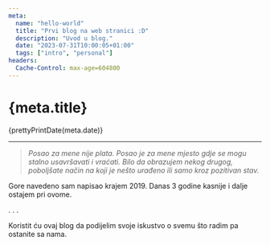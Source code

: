 ```yaml
---
meta:
  name: "hello-world"
  title: "Prvi blog na web stranici :D"
  description: "Uvod u blog."
  date: "2023-07-31T10:00:05+01:00"
  tags: ["intro", "personal"]
headers:
  Cache-Control: max-age=604800
---
```



# {meta.title}

<time datetime={meta.date}>{prettyPrintDate(meta.date)}</time>

---

> _Posao za mene nije plata. Posao je za mene mjesto gdje se mogu stalno usavršavati i vraćati.
> Bilo da obrazujem nekog drugog, poboljšate način na koji je nešto urađeno ili samo kroz pozitivan stav._

Gore navedeno sam napisao krajem 2019. Danas 3 godine kasnije i dalje ostajem pri ovome.

.
.
.

Koristit ću ovaj blog da podijelim svoje iskustvo o svemu što radim pa ostanite sa nama.

